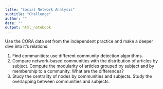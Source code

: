 ```yaml
---
title: "Social Network Analysis"
subtitle: "Challenge"
author: ""
date: ""
output: html_notebook
---
```


Use the CORA data set from the independent practice and make a deeper dive into it's relations:

1.  Find communities: use different community detection algorithms.\
2.  Compare network-based communities with the distribution of articles by subject. Compute the modularity of articles grouped by subject and by membership to a community. What are the differences?\
3.  Study the centrality of nodes by communities and subjects. Study the overlapping between communities and subjects.
